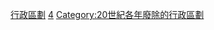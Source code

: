 {{Cat topic in year| topic=廢除的行政區劃|year=1934}}
[[Category:1934年廢除|行政區劃]]
[[Category:1930年代廢除的行政區劃|4]]
[[Category:20世紀各年廢除的行政區劃|Category:20世紀各年廢除的行政區劃]]